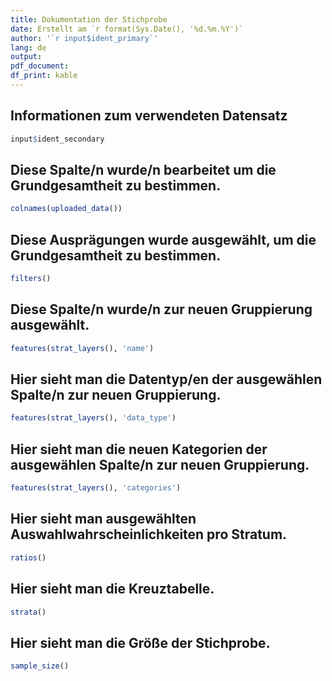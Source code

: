 ```yaml
---
title: Dokumentation der Stichprobe
date: Erstellt am `r format(Sys.Date(), '%d.%m.%Y')`
author: '`r input$ident_primary`'
lang: de
output:
pdf_document:
df_print: kable
---
```


## Informationen zum verwendeten Datensatz
```r
input$ident_secondary
```
## Diese Spalte/n wurde/n bearbeitet um die Grundgesamtheit zu bestimmen.
```r
colnames(uploaded_data())
```
## Diese Ausprägungen wurde ausgewählt, um die Grundgesamtheit zu bestimmen.
```r
filters()
```
## Diese Spalte/n wurde/n zur neuen Gruppierung ausgewählt.
```r
features(strat_layers(), 'name')
```
## Hier sieht man die Datentyp/en der ausgewählen Spalte/n zur neuen Gruppierung.
```r
features(strat_layers(), 'data_type')
```
## Hier sieht man die neuen Kategorien der ausgewählen Spalte/n zur neuen Gruppierung.
```r
features(strat_layers(), 'categories')
```
## Hier sieht man ausgewählten Auswahlwahrscheinlichkeiten pro Stratum.
```r
ratios()
```
## Hier sieht man die Kreuztabelle.
```r
strata()
```
## Hier sieht man die Größe der Stichprobe.
```r
sample_size()
```
